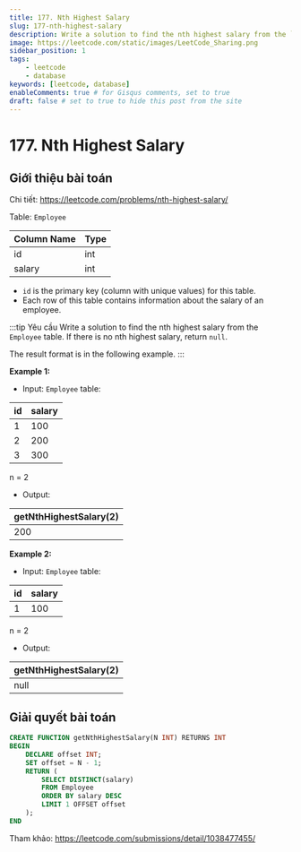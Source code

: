 ```yaml
---
title: 177. Nth Highest Salary
slug: 177-nth-highest-salary
description: Write a solution to find the nth highest salary from the `Employee` table. If there is no nth highest salary, return `null`.
image: https://leetcode.com/static/images/LeetCode_Sharing.png
sidebar_position: 1
tags:
    - leetcode
    - database
keywords: [leetcode, database]
enableComments: true # for Gisqus comments, set to true
draft: false # set to true to hide this post from the site
---
```


# 177. Nth Highest Salary

## Giới thiệu bài toán

Chi tiết: https://leetcode.com/problems/nth-highest-salary/

Table: `Employee`

| Column Name | Type |
| ----------- | ---- |
| id          | int  |
| salary      | int  |

- `id` is the primary key (column with unique values) for this table.
- Each row of this table contains information about the salary of an employee.
 
:::tip Yêu cầu
Write a solution to find the nth highest salary from the `Employee` table. If there is no nth highest salary, return `null`. 

The result format is in the following example.
::: 

**Example 1:**

- Input: `Employee` table:

| id | salary |
| -- | ------ |
| 1  | 100    |
| 2  | 200    |
| 3  | 300    |

n = 2
- Output: 

| getNthHighestSalary(2) |
| ---------------------- |
| 200                    |

**Example 2:**

- Input: `Employee` table:

| id | salary |
| -- | ------ |
| 1  | 100    |

n = 2
- Output: 

| getNthHighestSalary(2) |
| ---------------------- |
| null                   |

## Giải quyết bài toán

```sql
CREATE FUNCTION getNthHighestSalary(N INT) RETURNS INT
BEGIN
    DECLARE offset INT;
    SET offset = N - 1;
    RETURN (
        SELECT DISTINCT(salary)
        FROM Employee
        ORDER BY salary DESC
        LIMIT 1 OFFSET offset
    );
END
```

Tham khảo: https://leetcode.com/submissions/detail/1038477455/